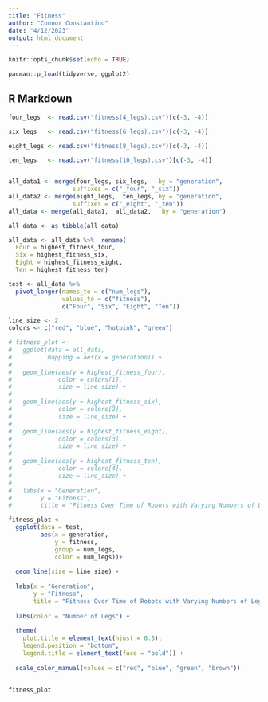 ---
title: "Fitness"
author: "Connor Constantino"
date: "4/12/2023"
output: html_document
---

```{r setup, include=FALSE}
knitr::opts_chunk$set(echo = TRUE)

pacman::p_load(tidyverse, ggplot2)
```

## R Markdown



```{r read_data}
four_legs  <- read.csv("fitness(4_legs).csv")[c(-3, -4)]

six_legs   <- read.csv("fitness(6_legs).csv")[c(-3, -4)]

eight_legs <- read.csv("fitness(8_legs).csv")[c(-3, -4)]

ten_legs   <- read.csv("fitness(10_legs).csv")[c(-3, -4)]


all_data1 <- merge(four_legs, six_legs,   by = "generation", 
                  suffixes = c("_four", "_six"))
all_data2 <- merge(eight_legs,  ten_legs, by = "generation",
                  suffixes = c("_eight", "_ten"))
all_data <- merge(all_data1,  all_data2,   by = "generation")

all_data <- as_tibble(all_data)

all_data <- all_data %>%  rename(
  Four = highest_fitness_four,
  Six = highest_fitness_six,
  Eight = highest_fitness_eight,
  Ten = highest_fitness_ten)

test <- all_data %>%
  pivot_longer(names_to = c("num_legs"),
               values_to = c("fitness"),
               c("Four", "Six", "Eight", "Ten"))


```

```{r create_plot}
line_size <- 2
colors <- c("red", "blue", "hotpink", "green")

# fitness_plot <- 
#   ggplot(data = all_data,
#          mapping = aes(x = generation)) +
#   
#   geom_line(aes(y = highest_fitness_four),
#             color = colors[1],
#             size = line_size) +
#   
#   geom_line(aes(y = highest_fitness_six),
#             color = colors[2],
#             size = line_size) +
#   
#   geom_line(aes(y = highest_fitness_eight),
#             color = colors[3],
#             size = line_size) +
#   
#   geom_line(aes(y = highest_fitness_ten),
#             color = colors[4],
#             size = line_size) +
#   
#   labs(x = "Generation",
#        y = "Fitness",
#        title = "Fitness Over Time of Robots with Varying Numbers of Legs")

fitness_plot <- 
  ggplot(data = test,
         aes(x = generation,
             y = fitness,
             group = num_legs,
             color = num_legs))+
  
  geom_line(size = line_size) +
  
  labs(x = "Generation",
       y = "Fitness",
       title = "Fitness Over Time of Robots with Varying Numbers of Legs") +
  
  labs(color = "Number of Legs") +
  
  theme(
    plot.title = element_text(hjust = 0.5),
    legend.position = "bottom",
    legend.title = element_text(face = "bold")) +
  
  scale_color_manual(values = c("red", "blue", "green", "brown"))
  

fitness_plot
```

